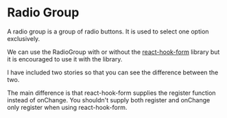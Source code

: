 
<Meta title="design system/molecules/radio group" />

# Radio Group

A radio group is a group of radio buttons. It is used to select one option exclusively.

We can use the RadioGroup with or without the [react-hook-form](https://www.react-hook-form.com/) library but it is encouraged to use it with the library.

I have included two stories so that you can see the difference between the two.

The main difference is that react-hook-form supplies the register function instead of onChange. You shouldn't supply both register and onChange only register when using react-hook-form.

<Canvas>
  <Story name="radio group">
    <RadioGroupFormStory />
  </Story>
    <Story name="radio group with react-hook-form">
    <RadioGroupFormStory />
  </Story>
</Canvas>
